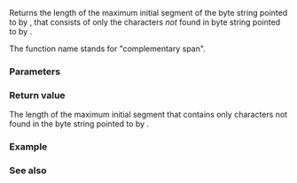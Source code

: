 {{cpp/title|strcspn}}
{{cpp/string/byte/navbar}}
{{ddcl|header=cstring|
std::size_t strcspn( const char *dest, const char *src );
}}

Returns the length of the maximum initial segment of the byte string pointed to by {{c|dest}}, that consists of only the characters ''not'' found in byte string pointed to by {{c|src}}.

The function name stands for "complementary span".

===Parameters===
{{par begin}}
{{par|dest|pointer to the null-terminated byte string to be analyzed}}
{{par|src|pointer to the null-terminated byte string that contains the characters to search for}}
{{par end}}

===Return value===
The length of the maximum initial segment that contains only characters not found in the byte string pointed to by {{c|src}}.

===Example===
{{example
|code=
#include &lt;cstddef&gt;
#include &lt;cstring&gt;
#include &lt;iomanip&gt;
#include &lt;iostream&gt;
#include &lt;string&gt;

int main()
{
    std::string s = "abcde312$#@";
    const char* invalid = "*$#";

    const std::size_t valid_len = std::strcspn(s.c_str(), invalid);
    if (valid_len != s.size())
    {
        std::cout &lt;&lt; std::quoted(s)
                  &lt;&lt; " contains invalid chars starting at position "
                  &lt;&lt; valid_len &lt;&lt; '\n'
                  &lt;&lt; std::string(valid_len + 1, '-') &lt;&lt; "^\n";
    }
}
|output=
"abcde312$#@" contains invalid chars starting at position 8
---------^
}}

===See also===
{{dsc begin}}
{{dsc inc|cpp/string/byte/dsc strspn}}
{{dsc inc|cpp/string/wide/dsc wcscspn}}
{{dsc inc|cpp/string/byte/dsc strpbrk}}
{{dsc inc|cpp/string/basic_string/dsc find_first_of}}
{{dsc see c|c/string/byte/strcspn}}
{{dsc end}}

{{langlinks|de|es|fr|it|ja|pt|ru|zh}}
